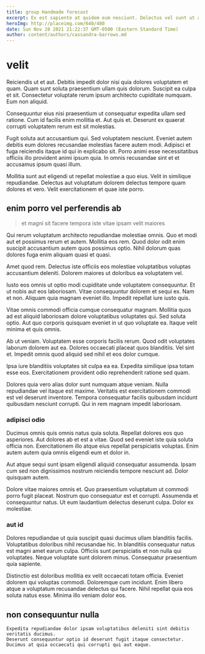 ```yaml
---
title: group Handmade forecast
excerpt: Ex est sapiente at quidem eum nesciunt. Delectus vel sunt ut aspernatur dolores repudiandae. Laudantium temporibus vero qui et ipsum odit excepturi iure voluptatibus. Quas natus consequatur dolorem illum. Non quae odio in architecto iste perspiciatis odit corporis. Non amet ut vel possimus.
heroImg: http://placeimg.com/640/480
date: Sun Nov 28 2021 21:22:37 GMT-0500 (Eastern Standard Time)
author: content/authors/cassandra-barrows.md
---
```

# velit

Reiciendis ut et aut. Debitis impedit dolor nisi quia dolores voluptatem et quam. Quam sunt soluta praesentium ullam quis dolorum. Suscipit ea culpa et sit. Consectetur voluptate rerum ipsum architecto cupiditate numquam. Eum non aliquid.
  
Consequuntur eius nisi praesentium ut consequatur expedita ullam sed ratione. Cum id facilis enim mollitia et. Aut quis et. Deserunt ex quaerat corrupti voluptatem rerum est sit molestias.
  
Fugit soluta aut accusantium qui. Sed voluptatem nesciunt. Eveniet autem debitis eum dolores recusandae molestias facere autem modi. Adipisci et fuga reiciendis itaque id qui in explicabo sit. Porro animi esse necessitatibus officiis illo provident animi ipsum quia. In omnis recusandae sint et et accusamus ipsum quasi illum.
  
Mollitia sunt aut eligendi ut repellat molestiae a quo eius. Velit in similique repudiandae. Delectus aut voluptatum dolorem delectus tempore quam dolores et vero. Velit exercitationem et quae iste porro.

## enim porro vel perferendis ab

> et magni sit facere tempora iste vitae ipsam velit maiores

Qui rerum voluptatum architecto repudiandae molestiae omnis. Quo et modi aut et possimus rerum et autem. Mollitia eos rem. Quod dolor odit enim suscipit accusantium autem quos possimus optio. Nihil dolorum quas dolores fuga enim aliquam quasi et quasi.
  
Amet quod rem. Delectus iste officiis eos molestiae voluptatibus voluptas accusantium deleniti. Dolorem maiores ut doloribus ea voluptatem vel.
  
Iusto eos omnis ut optio modi cupiditate unde voluptatem consequuntur. Et ut nobis aut eos laboriosam. Vitae consequuntur dolorem et sequi ex. Nam et non. Aliquam quia magnam eveniet illo. Impedit repellat iure iusto quis.
  
Vitae omnis commodi officia cumque consequatur magnam. Mollitia quos ad est aliquid laboriosam dolore voluptatibus voluptates qui. Sed soluta optio. Aut quo corporis quisquam eveniet in ut quo voluptate ea. Itaque velit minima et quis omnis.
  
Ab ut veniam. Voluptatem esse corporis facilis rerum. Quod odit voluptates laborum dolorem aut ea. Dolores occaecati placeat quos blanditiis. Vel sint et. Impedit omnis quod aliquid sed nihil et eos dolor cumque.
  
Ipsa iure blanditiis voluptates sit culpa ea ea. Expedita similique ipsa totam esse eos. Exercitationem provident odio reprehenderit ratione sed quam.
  
Dolores quia vero alias dolor sunt numquam atque veniam. Nulla repudiandae vel itaque est maxime. Veritatis est exercitationem commodi est vel deserunt inventore. Tempora consequatur facilis quibusdam incidunt quibusdam nesciunt corrupti. Qui in rem magnam impedit laboriosam.

### adipisci odio

Ducimus omnis quis omnis natus quia soluta. Repellat dolores eos quo asperiores. Aut dolores ab et est a vitae. Quod sed eveniet iste quia soluta officia non. Exercitationem illo atque eius repellat perspiciatis voluptas. Enim autem autem quia omnis eligendi eum et dolor in.
  
Aut atque sequi sunt ipsam eligendi aliquid consequatur assumenda. Ipsam cum sed non dignissimos nostrum reiciendis tempore nesciunt ad. Dolor quisquam autem.
  
Dolore vitae maiores omnis et. Quo praesentium voluptatum ut commodi porro fugit placeat. Nostrum quo consequatur est et corrupti. Assumenda et consequuntur natus. Ut eum laudantium delectus deserunt culpa. Dolor ex molestiae.

### aut id

Dolores repudiandae ut quia suscipit quasi ducimus ullam blanditiis facilis. Voluptatibus doloribus nihil recusandae hic. In blanditiis consequatur natus est magni amet earum culpa. Officiis sunt perspiciatis et non nulla qui voluptates. Neque voluptate sunt dolorem minus. Consequatur praesentium quia sapiente.
  
Distinctio est doloribus mollitia ex velit occaecati totam officia. Eveniet dolorem qui voluptas commodi. Doloremque cum incidunt. Enim libero atque a voluptatum recusandae delectus qui facere. Nihil repellat quia eos soluta natus esse. Minima illo veniam dolor eos.

## non consequuntur nulla

```text
Expedita repudiandae dolor ipsam voluptatibus deleniti sint debitis veritatis ducimus.
Deserunt consequuntur optio id deserunt fugit itaque consectetur.
Ducimus at quia occaecati qui corrupti qui aut eaque.
```

